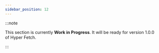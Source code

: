 ```yaml
---
sidebar_position: 12
---
```


:::note

This section is currently **Work in Progress**. It will be ready for version 1.0.0 of Hyper Fetch.

:::

<!-- - czym czyścić test cases
- jak najlepiej testować - msw

- używanie developerskiego setupu - czyli stwórz wszystko na podstawie tego co już funkcjonuje
- dzielenie setupu developerskiego i testowego pozwala uniknąć wielu drobnych błędów trudnych w znalezieniu - zmiany
  url, metod i innych -->

<!-- ### Command Testing

We have access to the inside of the command all the time, so that, with the right approach, we can combine tests and
mocking the response in a way that will allow us to reuse what has been set during development. This way, the tests
respond to changes over time - they are easier to maintain and easier to write. -->

